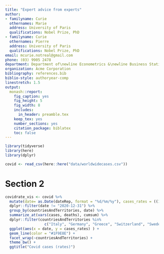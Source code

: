 ```yaml
---
title: "Expert advice from experts"
author:
- familyname: Curie
  othernames: Marie
  address: University of Paris
  qualifications: Nobel Prize, PhD
- familyname: Curie
  othernames: Pierre
  address: University of Paris
  qualifications: Nobel Prize, PhD
email: mcurie.notreal@gmail.com
phone: (03) 9905 2478
department: Department of\newline Econometrics &\newline Business Statistics
organization: Acme Corporation
bibliography: references.bib
biblio-style: authoryear-comp
linestretch: 1.5
output:
  monash::report:
    fig_caption: yes
    fig_height: 5
    fig_width: 8
    includes:
      in_header: preamble.tex
    keep_tex: yes
    number_sections: yes
    citation_package: biblatex
    toc: false
---
```


```r
library(tidyverse)
library(here)
library(dplyr)
```


```r
covid <- read_csv(here::here("data/worldwidecases.csv"))
```


# Section 2

```r
covidrate_vis <- covid %>%
  mutate(date= as.Date(dateRep, format = "%d/%m/%y"), cases_rates = ((1000*cases/popData2018) + 0.01), dead_rates = ((1000*deaths/popData2018) +0.01)) %>%
  dplyr::filter(date != "2020-12-31") %>%
  group_by(countriesAndTerritories, date) %>%
  summarize_at(vars(cases, deaths), cumsum) %>%
  dplyr::filter(countriesAndTerritories %in%
                  c("Italy", "Germany", "Greece", "Switzerland", "Sweden", "France")) %>%
  ggplot(aes(x = date, y = cases_rates) ) +
  geom_line(color = "#1F9E8E") +
  facet_wrap(~countriesAndTerritories) +
  theme_bw() +
  ggtitle("Covid cases (rates)")

```

